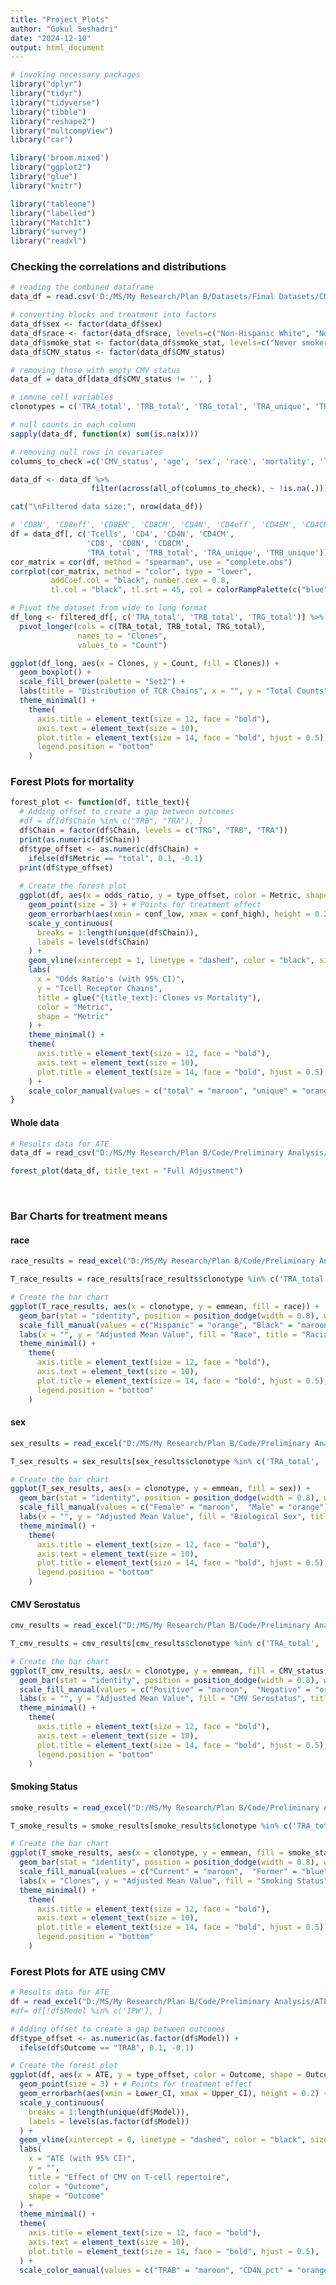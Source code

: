 ```yaml
---
title: "Project_Plots"
author: "Gokul Seshadri"
date: "2024-12-10"
output: html_document
---
```


```r
# invoking necessary packages
library("dplyr")
library("tidyr")
library("tidyverse")
library("tibble")
library("reshape2")
library("multcompView")
library("car")

library('broom.mixed')
library("ggplot2")
library("glue")
library("knitr")

library("tableone")
library("labelled")
library("MatchIt")
library("survey")
library("readxl")
```

### Checking the correlations and distributions

```r
# reading the combined dataframe
data_df = read.csv('D:/MS/My Research/Plan B/Datasets/Final Datasets/CMV_clonotypes_lv.csv')

# converting blocks and treatment into factors
data_df$sex <- factor(data_df$sex)
data_df$race <- factor(data_df$race, levels=c("Non-Hispanic White", "Non-Hispanic Black", "Hispanic", "Non-Hispanic Other"))
data_df$smoke_stat <- factor(data_df$smoke_stat, levels=c("Never smokers", "Former smokers", "Current smokers"))
data_df$CMV_status <- factor(data_df$CMV_status)

# removing those with empty CMV status
data_df = data_df[data_df$CMV_status != '', ]

# immune cell variables
clonotypes = c('TRA_total', 'TRB_total', 'TRG_total', 'TRA_unique', 'TRB_unique', 'TRG_unique')
``` 


```r
# null counts in each column
sapply(data_df, function(x) sum(is.na(x)))

# removing null rows in covariates
columns_to_check =c('CMV_status', 'age', 'sex', 'race', 'mortality', 'lymp', 'TRA_total', 'TRB_total', 'TRA_unique', 'TRB_unique')

data_df <- data_df %>% 
                  filter(across(all_of(columns_to_check), ~ !is.na(.)))

cat("\nFiltered data size:", nrow(data_df))
```

```r
# 'CD8N', 'CD8eff', 'CD8EM', 'CD8CM', 'CD4N', 'CD4eff', 'CD4EM', 'CD4CM',
df = data_df[, c('Tcells', 'CD4', 'CD4N', 'CD4CM',
                 'CD8', 'CD8N', 'CD8CM',
                 'TRA_total', 'TRB_total', 'TRA_unique', 'TRB_unique')]
cor_matrix = cor(df, method = "spearman", use = "complete.obs")
corrplot(cor_matrix, method = "color", type = "lower", 
         addCoef.col = "black", number.cex = 0.8, 
         tl.col = "black", tl.srt = 45, col = colorRampPalette(c("blue", "white", "red"))(200))
```

```r
# Pivot the dataset from wide to long format
df_long <- filtered_df[, c('TRA_total', 'TRB_total', 'TRG_total')] %>%
  pivot_longer(cols = c(TRA_total, TRB_total, TRG_total),
               names_to = "Clones",
               values_to = "Count")

ggplot(df_long, aes(x = Clones, y = Count, fill = Clones)) +
  geom_boxplot() +
  scale_fill_brewer(palette = "Set2") +  
  labs(title = "Distribution of TCR Chains", x = "", y = "Total Counts") +
  theme_minimal() +
    theme(
      axis.title = element_text(size = 12, face = "bold"),
      axis.text = element_text(size = 10),
      plot.title = element_text(size = 14, face = "bold", hjust = 0.5),
      legend.position = "bottom"
    )
```

### Forest Plots for mortality

```r
forest_plot <- function(df, title_text){
  # Adding offset to create a gap between outcomes
  #df = df[df$Chain %in% c("TRB", "TRA"), ]
  df$Chain = factor(df$Chain, levels = c("TRG", "TRB", "TRA"))
  print(as.numeric(df$Chain))
  df$type_offset <- as.numeric(df$Chain) + 
    ifelse(df$Metric == "total", 0.1, -0.1)
  print(df$type_offset)
  
  # Create the forest plot
  ggplot(df, aes(x = odds_ratio, y = type_offset, color = Metric, shape = Metric)) +
    geom_point(size = 3) + # Points for treatment effect
    geom_errorbarh(aes(xmin = conf_low, xmax = conf_high), height = 0.2) + 
    scale_y_continuous(
      breaks = 1:length(unique(df$Chain)),
      labels = levels(df$Chain)
    ) +
    geom_vline(xintercept = 1, linetype = "dashed", color = "black", size = 1) +
    labs(
      x = "Odds Ratio's (with 95% CI)", 
      y = "Tcell Receptor Chains",
      title = glue("{title_text}: Clones vs Mortality"),
      color = "Metric",
      shape = "Metric"
    ) +
    theme_minimal() +
    theme(
      axis.title = element_text(size = 12, face = "bold"),
      axis.text = element_text(size = 10),
      plot.title = element_text(size = 14, face = "bold", hjust = 0.5)
    ) +
    scale_color_manual(values = c("total" = "maroon", "unique" = "orange"))
}
```

#### Whole data

```r
# Results data for ATE
data_df = read_csv("D:/MS/My Research/Plan B/Code/Preliminary Analysis/PlanB_mort_results.csv")

forest_plot(data_df, title_text = "Full Adjustment")
```

<br>


### Bar Charts for treatment means

#### race

```r
race_results = read_excel("D:/MS/My Research/Plan B/Code/Preliminary Analysis/T_clones_ANOVA_results.xlsx", sheet = 'race_trt_means')

T_race_results = race_results[race_results$clonotype %in% c('TRA_total', 'TRA_unique', 'TRB_total', 'TRB_unique'), ]

# Create the bar chart
ggplot(T_race_results, aes(x = clonotype, y = emmean, fill = race)) +
  geom_bar(stat = "identity", position = position_dodge(width = 0.8), width = 0.6) +
  scale_fill_manual(values = c("Hispanic" = "orange", "Black" = "maroon", "Other" = "darkgreen", "White" = "blue")) +
  labs(x = "", y = "Adjusted Mean Value", fill = "Race", title = "Racial differences") +
  theme_minimal() +
    theme(
      axis.title = element_text(size = 12, face = "bold"),
      axis.text = element_text(size = 10),
      plot.title = element_text(size = 14, face = "bold", hjust = 0.5),
      legend.position = "bottom"
    )

```


#### sex

```r
sex_results = read_excel("D:/MS/My Research/Plan B/Code/Preliminary Analysis/T_clones_ANOVA_results.xlsx", sheet = 'sex_trt_means')

T_sex_results = sex_results[sex_results$clonotype %in% c('TRA_total', 'TRA_unique', 'TRB_total', 'TRB_unique'), ]

# Create the bar chart
ggplot(T_sex_results, aes(x = clonotype, y = emmean, fill = sex)) +
  geom_bar(stat = "identity", position = position_dodge(width = 0.8), width = 0.6) +
  scale_fill_manual(values = c("Female" = "maroon",  "Male" = "orange")) +
  labs(x = "", y = "Adjusted Mean Value", fill = "Biological Sex", title = "Sex differences") +
  theme_minimal() +
    theme(
      axis.title = element_text(size = 12, face = "bold"),
      axis.text = element_text(size = 10),
      plot.title = element_text(size = 14, face = "bold", hjust = 0.5),
      legend.position = "bottom"
    )

```


#### CMV Serostatus

```r
cmv_results = read_excel("D:/MS/My Research/Plan B/Code/Preliminary Analysis/T_clones_ANOVA_results.xlsx", sheet = 'cmv_trt_means')

T_cmv_results = cmv_results[cmv_results$clonotype %in% c('TRA_total', 'TRA_unique', 'TRB_total', 'TRB_unique'), ]

# Create the bar chart
ggplot(T_cmv_results, aes(x = clonotype, y = emmean, fill = CMV_status)) +
  geom_bar(stat = "identity", position = position_dodge(width = 0.8), width = 0.6) +
  scale_fill_manual(values = c("Positive" = "maroon",  "Negative" = "orange")) +
  labs(x = "", y = "Adjusted Mean Value", fill = "CMV Serostatus", title = "Differences by CMV Status") +
  theme_minimal() +
    theme(
      axis.title = element_text(size = 12, face = "bold"),
      axis.text = element_text(size = 10),
      plot.title = element_text(size = 14, face = "bold", hjust = 0.5),
      legend.position = "bottom"
    )

```


#### Smoking Status

```r
smoke_results = read_excel("D:/MS/My Research/Plan B/Code/Preliminary Analysis/T_clones_ANOVA_results.xlsx", sheet = 'smoke_trt_means')

T_smoke_results = smoke_results[smoke_results$clonotype %in% c('TRA_total', 'TRA_unique', 'TRB_total', 'TRB_unique'), ]

# Create the bar chart
ggplot(T_smoke_results, aes(x = clonotype, y = emmean, fill = smoke_stat)) +
  geom_bar(stat = "identity", position = position_dodge(width = 0.8), width = 0.6) +
  scale_fill_manual(values = c("Current" = "maroon",  "Former" = "blue", "Never" = "orange")) +
  labs(x = "Clones", y = "Adjusted Mean Value", fill = "Smoking Status", title = "Differences by Smoking Status") +
  theme_minimal() +
    theme(
      axis.title = element_text(size = 12, face = "bold"),
      axis.text = element_text(size = 10),
      plot.title = element_text(size = 14, face = "bold", hjust = 0.5),
      legend.position = "bottom"
    )
```

### Forest Plots for ATE using CMV

```r
# Results data for ATE
df = read_excel("D:/MS/My Research/Plan B/Code/Preliminary Analysis/ATE_Forest_Plot_Data.xlsx")
#df= df[!df$Model %in% c('IPW'), ]

# Adding offset to create a gap between outcomes
df$type_offset <- as.numeric(as.factor(df$Model)) + 
  ifelse(df$Outcome == "TRAB", 0.1, -0.1)

# Create the forest plot
ggplot(df, aes(x = ATE, y = type_offset, color = Outcome, shape = Outcome)) +
  geom_point(size = 3) + # Points for treatment effect
  geom_errorbarh(aes(xmin = Lower_CI, xmax = Upper_CI), height = 0.2) + 
  scale_y_continuous(
    breaks = 1:length(unique(df$Model)),
    labels = levels(as.factor(df$Model))
  ) +
  geom_vline(xintercept = 0, linetype = "dashed", color = "black", size = 1) +
  labs(
    x = "ATE (with 95% CI)", 
    y = "",
    title = "Effect of CMV on T-cell repertoire",
    color = "Outcome",
    shape = "Outcome"
  ) +
  theme_minimal() +
  theme(
    axis.title = element_text(size = 12, face = "bold"),
    axis.text = element_text(size = 10),
    plot.title = element_text(size = 14, face = "bold", hjust = 0.5),
  ) +
  scale_color_manual(values = c("TRAB" = "maroon", "CD4N_pct" = "orange"))

```
